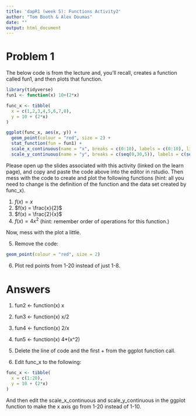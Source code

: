 ```yaml
---
title: 'dapR1 (week 5): Functions Activity2'
author: "Tom Booth & Alex Doumas"
date: ""
output: html_document
---
```


# Problem 1

The below code is from the lecture and, you'll recall, creates a function called fun1, and then plots that function. 

```r
library(tidyverse)
fun1 <- function(x) 10+(2*x)

func_x <- tibble(
  x = c(1,2,3,4,5,6,7,8), 
  y = 10 + (2*x) 
)

ggplot(func_x, aes(x, y)) + 
  geom_point(colour = "red", size = 2) +
  stat_function(fun = fun1) +
  scale_x_continuous(name = "x", breaks = c(0:10), labels = c(0:10), limits = c(0,10)) +
  scale_y_continuous(name = "y", breaks = c(seq(0,30,5)), labels = c(seq(0,30,5)), limits = c(0,30)) 
```

Please open up the slides associated with this activity (linked on the learn page), and copy and paste the code above into the editor in rstudio. Then mess with the code to create and plot the following functions (hint: all you need to change is the definition of the function and the data set created by func_x). 

1. $f(x) = x$
2. $f(x) = \frac{x}{2}$
3. $f(x) = \frac{2}{x}$
4. $f(x) = 4x^2$ (hint: remember order of operations for this function.)

Now, mess with the plot a little. 

5. Remove the code:
```r
geom_point(colour = "red", size = 2)
```
6. Plot red points from 1-20 instead of just 1-8.



# Answers
1. fun2 <- function(x) x
2. fun3 <- function(x) x/2
3. fun4 <- function(x) 2/x
4. fun5 <- function(x) 4*(x^2)

5. Delete the line of code and the first + from the ggplot function call. 
6. Edit func_x to the following:
```r
func_x <- tibble(
  x = c(1:20), 
  y = 10 + (2*x) 
)
```
And then edit the scale_x_continuous and scale_y_continuous in the ggplot function to make the x axis go from 1-20 instead of 1-10. 



